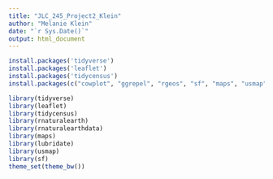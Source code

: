 ```yaml
---
title: "JLC_245_Project2_Klein"
author: "Melanie Klein"
date: "`r Sys.Date()`"
output: html_document
---
```

```r
install.packages('tidyverse')
install.packages('leaflet')
install.packages('tidycensus')
install.packages(c("cowplot", "ggrepel", "rgeos", "sf", "maps", "usmap", "ggspatial", "libwgeom", "rnaturalearth", "rnaturalearthdata"))
```

```r
library(tidyverse)
library(leaflet)
library(tidycensus)
library(rnaturalearth)
library(rnaturalearthdata)
library(maps)
library(lubridate)
library(usmap)
library(sf)
theme_set(theme_bw())
```

